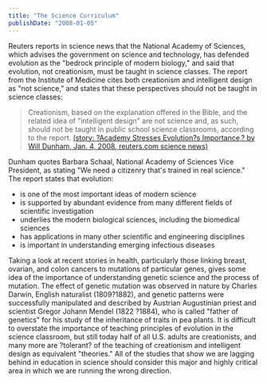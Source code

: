 ```yaml
---
title: "The Science Curriculum"
publishDate: "2008-01-05"
---
```


Reuters reports in science news that the National Academy of Sciences, which advises the government on science and technology, has defended evolution as the "bedrock principle of modern biology," and said that evolution, not creationism, must be taught in science classes. The report from the Institute of Medicine cites both creationism and intelligent design as "not science," and states that these perspectives should not be taught in science classes:

> Creationism, based on the explanation offered in the Bible, and the related idea of "intelligent design" are not science and, as such, should not be taught in public school science classrooms, according to the report. [(story: ?Academy Stresses Evolution?s Importance,? by Will Dunham, Jan. 4, 2008, reuters.com science news)](http://www.reuters.com/article/scienceNews/idUSN0324402320080104)

Dunham quotes Barbara Schaal, National Academy of Sciences Vice President, as stating "We need a citizenry that's trained in real science." The report states that evolution:

- is one of the most important ideas of modern science
- is supported by abundant evidence from many different fields of scientific investigation
- underlies the modern biological sciences, including the biomedical sciences
- has applications in many other scientific and engineering disciplines
- is important in understanding emerging infectious diseases

Taking a look at recent stories in health, particularly those linking breast, ovarian, and colon cancers to mutations of particular genes, gives some idea of the importance of understanding genetic science and the process of mutation. The effect of genetic mutation was observed in nature by Charles Darwin, English naturalist (1809?1882), and genetic patterns were successfully manipulated and described by Austrian Augustinian priest and scientist Gregor Johann Mendel (1822 ?1884), who is called "father of genetics" for his study of the inheritance of traits in pea plants. It is difficult to overstate the importance of teaching principles of evolution in the science classroom, but still today half of all U.S. adults are creationists, and many more are ?tolerant? of the teaching of creationism and intelligent design as equivalent "theories." All of the studies that show we are lagging behind in education in science should consider this major and highly critical area in which we are running the wrong direction.
